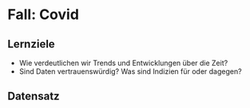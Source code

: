# Fall: Covid

## Lernziele {#sec-case-covid}

- Wie verdeutlichen wir Trends und Entwicklungen über die Zeit?
- Sind Daten vertrauenswürdig? Was sind Indizien für oder dagegen?

## Datensatz
